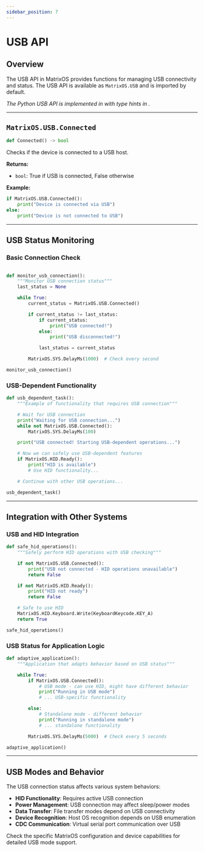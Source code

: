 ```yaml
---
sidebar_position: 7
---
```


# USB API

## Overview

The USB API in MatrixOS provides functions for managing USB connectivity and status. The USB API is available as `MatrixOS.USB` and is imported by default.

*The Python USB API is implemented in <GithubLink path="Applications/Python/PikaPython/MatrixOS_USB.py"/> with type hints in <GithubLink path="Applications/Python/PikaPython/_MatrixOS_USB.pyi"/>.*

---

## `MatrixOS.USB.Connected`
```python
def Connected() -> bool
```

Checks if the device is connected to a USB host.

**Returns:**
- `bool`: True if USB is connected, False otherwise

**Example:**
```python
if MatrixOS.USB.Connected():
    print("Device is connected via USB")
else:
    print("Device is not connected to USB")
```

---

## USB Status Monitoring

### Basic Connection Check
```python

def monitor_usb_connection():
    """Monitor USB connection status"""
    last_status = None

    while True:
        current_status = MatrixOS.USB.Connected()

        if current_status != last_status:
            if current_status:
                print("USB connected!")
            else:
                print("USB disconnected!")

            last_status = current_status

        MatrixOS.SYS.DelayMs(1000)  # Check every second

monitor_usb_connection()
```

### USB-Dependent Functionality
```python
def usb_dependent_task():
    """Example of functionality that requires USB connection"""

    # Wait for USB connection
    print("Waiting for USB connection...")
    while not MatrixOS.USB.Connected():
        MatrixOS.SYS.DelayMs(100)

    print("USB connected! Starting USB-dependent operations...")

    # Now we can safely use USB-dependent features
    if MatrixOS.HID.Ready():
        print("HID is available")
        # Use HID functionality...

    # Continue with other USB operations...

usb_dependent_task()
```

---

## Integration with Other Systems

### USB and HID Integration
```python
def safe_hid_operations():
    """Safely perform HID operations with USB checking"""

    if not MatrixOS.USB.Connected():
        print("USB not connected - HID operations unavailable")
        return False

    if not MatrixOS.HID.Ready():
        print("HID not ready")
        return False

    # Safe to use HID
    MatrixOS.HID.Keyboard.Write(KeyboardKeycode.KEY_A)
    return True

safe_hid_operations()
```

### USB Status for Application Logic
```python
def adaptive_application():
    """Application that adapts behavior based on USB status"""

    while True:
        if MatrixOS.USB.Connected():
            # USB mode - can use HID, might have different behavior
            print("Running in USB mode")
            # ... USB-specific functionality

        else:
            # Standalone mode - different behavior
            print("Running in standalone mode")
            # ... standalone functionality

        MatrixOS.SYS.DelayMs(5000)  # Check every 5 seconds

adaptive_application()
```


---

## USB Modes and Behavior

The USB connection status affects various system behaviors:

- **HID Functionality**: Requires active USB connection
- **Power Management**: USB connection may affect sleep/power modes
- **Data Transfer**: File transfer modes depend on USB connectivity
- **Device Recognition**: Host OS recognition depends on USB enumeration
- **CDC Communication**: Virtual serial port communication over USB

Check the specific MatrixOS configuration and device capabilities for detailed USB mode support.